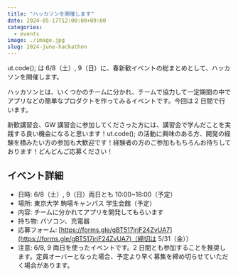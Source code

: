```yaml
---
title: "ハッカソンを開催します"
date: 2024-05-17T12:00:00+09:00
categories:
  - events
image: ./image.jpg
slug: 2024-june-hackathon
---
```


ut.code(); は 6/8（土）, 9（日）に、春新歓イベントの総まとめとして、ハッカソンを開催します。

ハッカソンとは、いくつかのチームに分かれ、チームで協力して一定期間の中でアプリなどの簡単なプロダクトを作ってみるイベントです。今回は 2 日間で行います。

新歓講習会、GW 講習会に参加してくださった方には、講習会で学んだことを実践する良い機会になると思います！ut.code(); の活動に興味のある方、開発の経験を積みたい方の参加も大歓迎です！経験者の方のご参加ももちろんお待ちしております！どんどんご応募ください！

## イベント詳細

- 日時: 6/8（土）, 9（日）両日とも 10:00~18:00（予定）
- 場所: 東京大学 駒場キャンパス 学生会館（予定）
- 内容: チームに分かれてアプリを開発してもらいます
- 持ち物: パソコン、充電器
- 応募フォーム: [https://forms.gle/gBT517jrjF24ZvUA7](https://forms.gle/gBT517jrjF24ZvUA7)（締切は 5/31（金））
- 注意: 6/8, 9 両日を使ったイベントです。2 日間とも参加することを推奨します。定員オーバーとなった場合、予定より早く募集を締め切らせていただく場合があります。
